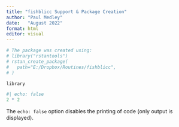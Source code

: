 ```yaml
---
title: "fishblicc Support & Package Creation"
author: "Paul Medley"
date:   "August 2022"
format: html
editor: visual
---
```



```r

# The package was created using:
# library("rstantools")
# rstan_create_package(
#   path="E:/Dropbox/Routines/fishblicc",
# )

library


```


```r
#| echo: false
2 * 2
```

The `echo: false` option disables the printing of code (only output is displayed).
